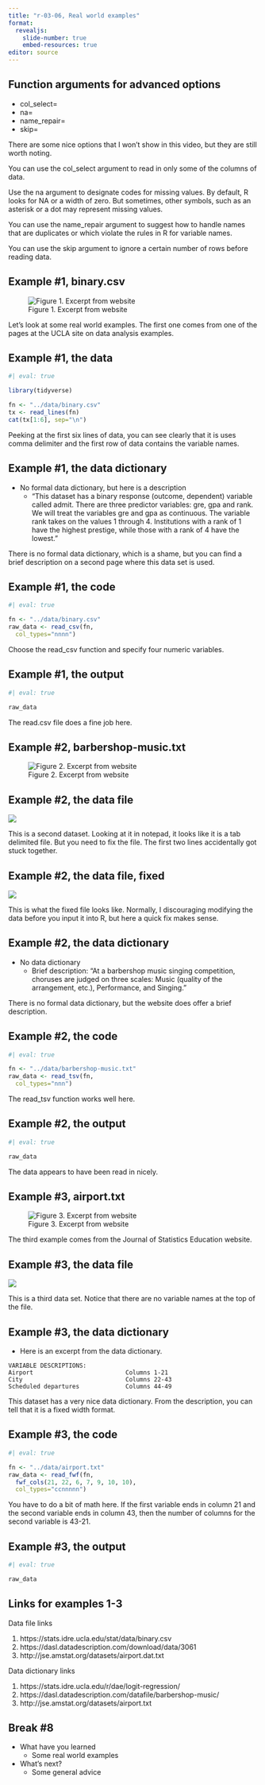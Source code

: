 ```yaml
---
title: "r-03-06, Real world examples"
format: 
  revealjs:
    slide-number: true
    embed-resources: true
editor: source
---
```


## Function arguments for advanced options

-   col_select=
-   na=
-   name_repair=
-   skip=

::: notes

There are some nice options that I won't show in this video, but they are still worth noting.

You can use the col_select argument to read in only some of the columns of data. 

Use the na argument to designate codes for missing values. By default, R looks for NA or a width of zero. But sometimes, other symbols, such as an asterisk or a dot may represent missing values.

You can use the name_repair argument to suggest how to handle names that are duplicates or which violate the rules in R for variable names.

You can use the skip argument to ignore a certain number of rows before reading data.

:::

## Example #1, binary.csv

![Figure 1. Excerpt from website](../images/binary-01.png)

::: notes

Let's look at some real world examples. The first one comes from one of the pages at the UCLA site on data analysis examples.

:::

## Example #1, the data

```r
#| eval: true

library(tidyverse)

fn <- "../data/binary.csv"
tx <- read_lines(fn)
cat(tx[1:6], sep="\n")
```

::: notes

Peeking at the first six lines of data, you can see clearly that it is uses comma delimiter and the first row of data contains the variable names.

:::


## Example #1, the data dictionary

-   No formal data dictionary, but here is a description
    -   "This dataset has a binary response (outcome, dependent) variable called admit. There are three predictor variables: gre, gpa and rank. We will treat the variables gre and gpa as continuous. The variable rank takes on the values 1 through 4. Institutions with a rank of 1 have the highest prestige, while those with a rank of 4 have the lowest."

::: notes

There is no formal data dictionary, which is a shame, but you can find a brief description on a second page where this data set is used.

:::

## Example #1, the code

```r
#| eval: true

fn <- "../data/binary.csv"
raw_data <- read_csv(fn,
  col_types="nnnn")
```

::: notes

Choose the read_csv function and specify four numeric variables.

:::


## Example #1, the output

```r
#| eval: true

raw_data
```

::: notes

The read.csv file does a fine job here.

:::

## Example #2, barbershop-music.txt

![Figure 2. Excerpt from website](../images/barbershop-00.png)

## Example #2, the data file

![](../images/barbershop-01.png)

::: notes

This is a second dataset. Looking at it in notepad, it looks like it is a tab delimited file. But you need to fix the file. The first two lines accidentally got stuck together.

:::

## Example #2, the data file, fixed

![](../images/barbershop-02.png)

::: notes

This is what the fixed file looks like. Normally, I discouraging modifying the data before you input it into R, but here a quick fix makes sense.

:::

## Example #2, the data dictionary

+ No data dictionary
  + Brief description: "At a barbershop music singing competition, choruses are judged on three scales: Music (quality of the arrangement, etc.), Performance, and Singing."

::: notes

There is no formal data dictionary, but the website does offer a brief description.

:::

## Example #2, the code

```r
#| eval: true

fn <- "../data/barbershop-music.txt"
raw_data <- read_tsv(fn,
  col_types="nnn")
```

::: notes

The read_tsv function works well here.

:::

## Example #2, the output

```r
#| eval: true

raw_data
```

::: notes

The data appears to have been read in nicely.

:::

## Example #3, airport.txt

![Figure 3. Excerpt from website](../images/airport-01.png)

::: notes

The third example comes from the Journal of Statistics Education website.

:::

## Example #3, the data file

![](../images/airport-in-browser.png)

::: notes

This is a third data set. Notice that there are no variable names at the top of the file.

:::

## Example #3, the data dictionary

+ Here is an excerpt from the data dictionary.

```{}
VARIABLE DESCRIPTIONS:
Airport                          Columns 1-21
City                             Columns 22-43 
Scheduled departures             Columns 44-49 
```

::: notes

This dataset has a very nice data dictionary. From the description, you can tell that it is a fixed width format.

:::

## Example #3, the code

```r
#| eval: true

fn <- "../data/airport.txt"
raw_data <- read_fwf(fn, 
  fwf_cols(21, 22, 6, 7, 9, 10, 10),
  col_types="ccnnnnn")
```

::: notes

You have to do a bit of math here. If the first variable ends in column 21 and the second variable ends in column 43, then the number of columns for the second variable is 43-21.

:::

## Example #3, the output

```r
#| eval: true

raw_data
```

## Links for examples 1-3

Data file links

1. https://stats.idre.ucla.edu/stat/data/binary.csv
2. https://dasl.datadescription.com/download/data/3061
3. http://jse.amstat.org/datasets/airport.dat.txt

Data dictionary links

1. https://stats.idre.ucla.edu/r/dae/logit-regression/
2. https://dasl.datadescription.com/datafile/barbershop-music/
3. http://jse.amstat.org/datasets/airport.txt

## Break #8

+ What have you learned
  + Some real world examples
+ What's next?
  + Some general advice

